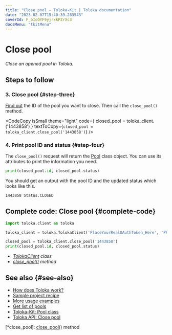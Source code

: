 ```yaml
---
title: "Close pool — Toloka-Kit | Toloka documentation"
date: "2023-02-07T15:40:39.283543"
coverId: F_bIcOYF9yjrxkPZrXc3
docsMenu: "tkitMenu"
---
```



# Close pool

_Close an opened pool in Toloka._

## Steps to follow

<Import/>

<Instantiate/>

### 3. Close pool {#step-three}

[Find out](/docs/toloka-kit/recipes/get-pools) the ID of the pool you want to close. Then call the `close_pool()` method.

<CodeCopy
  isSmall
  theme="light"
  code={
    <HighlightChildren language="python">
      closed_pool = toloka_client.<Term term="close_pool"><ClosePool/></Term>('1443858')
    </HighlightChildren>
  }
  textToCopy={`closed_pool = toloka_client.close_pool('1443858')`}
/>

### 4. Print pool ID and status {#step-four}

The `close_pool()` request will return the [Pool](/docs/toloka-kit/reference/toloka.client.pool.Pool) class object. You can use its attributes to print the information you need.

```python
print(closed_pool.id, closed_pool.status)
```

You should get an output with the pool ID and the updated status which looks like this.

```bash
1443858 Status.CLOSED
```

## Complete code: Close pool {#complete-code}

```python
import toloka.client as toloka

toloka_client = toloka.TolokaClient('PlaceYourRealOAuthToken_Here', 'PRODUCTION')

closed_pool = toloka_client.close_pool('1443858')
print(closed_pool.id, closed_pool.status)
```

<Note mode="tip" title="List of classes and methods used in this recipe">

- _[TolokaClient](/docs/toloka-kit/reference/toloka.client.TolokaClient) class_
- _[close_pool()](/docs/toloka-kit/reference/toloka.client.TolokaClient.close_pool) method_

</Note>

## See also {#see-also}

- [How does Toloka work?](/docs/guide/overview)
- [Sample project recipe](/docs/toloka-kit/recipes/learn-basics)
- [More usage examples](/docs/toloka-kit/recipes/use-cases)
- [Get list of pools](/docs/toloka-kit/recipes/get-pools)
- [Toloka-Kit: Pool class](/docs/toloka-kit/reference/toloka.client.pool.Pool)
- [Toloka API: Close pool](https://toloka.ai/docs/api/api-reference/#post-/pools/-id-/close)

[*close_pool]: [close_pool()](/docs/toloka-kit/reference/toloka.client.TolokaClient.close_pool) method
